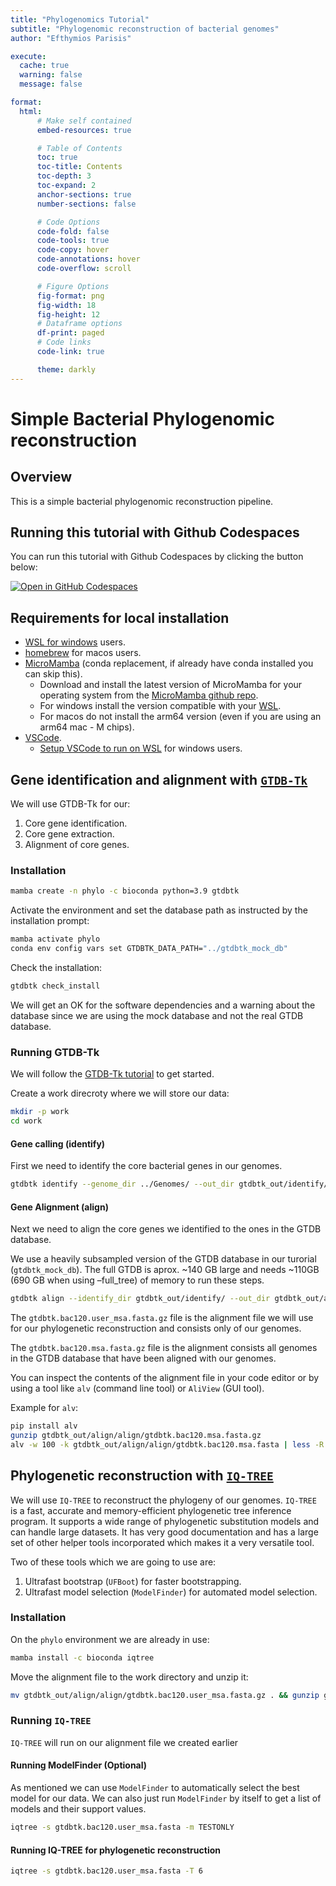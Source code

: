 ```yaml
---
title: "Phylogenomics Tutorial"
subtitle: "Phylogenomic reconstruction of bacterial genomes"
author: "Efthymios Parisis"

execute: 
  cache: true
  warning: false
  message: false

format:
  html:
      # Make self contained
      embed-resources: true

      # Table of Contents
      toc: true
      toc-title: Contents
      toc-depth: 3
      toc-expand: 2
      anchor-sections: true
      number-sections: false

      # Code Options
      code-fold: false
      code-tools: true
      code-copy: hover
      code-annotations: hover
      code-overflow: scroll

      # Figure Options
      fig-format: png
      fig-width: 18
      fig-height: 12
      # Dataframe options
      df-print: paged
      # Code links
      code-link: true

      theme: darkly
---
```


# Simple Bacterial Phylogenomic reconstruction

## Overview

This is a simple bacterial phylogenomic reconstruction pipeline.

## Running this tutorial with Github Codespaces

You can run this tutorial with Github Codespaces by clicking the button below:

[![Open in GitHub Codespaces](https://github.com/codespaces/badge.svg)](repo-link)

## Requirements for local installation

- [WSL for windows](https://learn.microsoft.com/en-us/windows/wsl/install) users.
- [homebrew](https://brew.sh/) for macos users.
- [MicroMamba](https://mamba.readthedocs.io/en/latest/) (conda replacement, if already have conda installed you can skip this).
  - Download and install the latest version of MicroMamba for your operating system from the [MicroMamba github repo](https://github.com/mamba-org/micromamba-releases/releases).
  - For windows install the version compatible with your [WSL](https://github.com/conda-forge/miniforge?tab=readme-ov-file#windows-subsystem-for-linux-wsl).
  - For macos do not install the arm64 version (even if you are using an arm64 mac - M chips).
- [VSCode](https://code.visualstudio.com/).
  - [Setup VSCode to run on WSL](https://code.visualstudio.com/docs/remote/wsl) for windows users.

## Gene identification and alignment with [`GTDB-Tk`](https://github.com/Ecogenomics/GTDBTk)

We will use GTDB-Tk for our:

1. Core gene identification.
2. Core gene extraction.
3. Alignment of core genes.

### Installation

```bash
mamba create -n phylo -c bioconda python=3.9 gtdbtk
```

Activate the environment and set the database path as instructed by the installation prompt:

```bash
mamba activate phylo
conda env config vars set GTDBTK_DATA_PATH="../gtdbtk_mock_db"
```

Check the installation:

```bash
gtdbtk check_install
```

We will get an OK for the software dependencies and a warning about the database since we are using the mock database and not the real GTDB database.

### Running GTDB-Tk

We will follow the [GTDB-Tk tutorial](https://ecogenomics.github.io/GTDBTk/examples/classify_wf.html) to get started.

Create a work direcroty where we will store our data:

```bash
mkdir -p work
cd work
```
#### Gene calling (identify)

First we need to identify the core bacterial genes in our genomes.

```bash
gtdbtk identify --genome_dir ../Genomes/ --out_dir gtdbtk_out/identify/ --extension gz --cpus 4
```

#### Gene Alignment (align)

Next we need to align the core genes we identified to the ones in the GTDB database.

We use a heavily subsampled version of the GTDB database in our turorial (`gtdbtk_mock_db`). The full GTDB is aprox. ~140 GB large and needs ~110GB (690 GB when using –full_tree) of memory to run these steps.

```bash
gtdbtk align --identify_dir gtdbtk_out/identify/ --out_dir gtdbtk_out/align/ --cpus 4
```

The `gtdbtk.bac120.user_msa.fasta.gz` file is the alignment file we will use for our phylogenetic reconstruction and consists only of our genomes.

The `gtdbtk.bac120.msa.fasta.gz` file is the alignment consists all genomes in the GTDB database that have been aligned with our genomes.

You can inspect the contents of the alignment file in your code editor or by using a tool like `alv` (command line tool) or `AliView` (GUI tool).

Example for `alv`:

```bash
pip install alv
gunzip gtdbtk_out/align/align/gtdbtk.bac120.msa.fasta.gz
alv -w 100 -k gtdbtk_out/align/align/gtdbtk.bac120.msa.fasta | less -R
```

## Phylogenetic reconstruction with [`IQ-TREE`](https://iqtree.github.io/)

We will use `IQ-TREE` to reconstruct the phylogeny of our genomes. `IQ-TREE` is a fast, accurate and memory-efficient phylogenetic tree inference program. It supports a wide range of phylogenetic substitution models and can handle large datasets. It has very good documentation and has a large set of other helper tools incorporated which makes it a very versatile tool.

Two of these tools which we are going to use are:

1. Ultrafast bootstrap (`UFBoot`) for faster bootstrapping.
2. Ultrafast model selection (`ModelFinder`) for automated model selection.

### Installation

On the `phylo` environment we are already in use:

```bash
mamba install -c bioconda iqtree
```

Move the alignment file to the work directory and unzip it:

```bash
mv gtdbtk_out/align/align/gtdbtk.bac120.user_msa.fasta.gz . && gunzip gtdbtk.bac120.user_msa.fasta.gz
```

### Running `IQ-TREE`

`IQ-TREE` will run on our alignment file we created earlier

#### Running ModelFinder (Optional)

As mentioned we can use `ModelFinder` to automatically select the best model for our data. We can also just run `ModelFinder` by itself to get a list of models and their support values.

```bash
iqtree -s gtdbtk.bac120.user_msa.fasta -m TESTONLY
```

#### Running IQ-TREE for phylogenetic reconstruction

```bash
iqtree -s gtdbtk.bac120.user_msa.fasta -T 6
```
